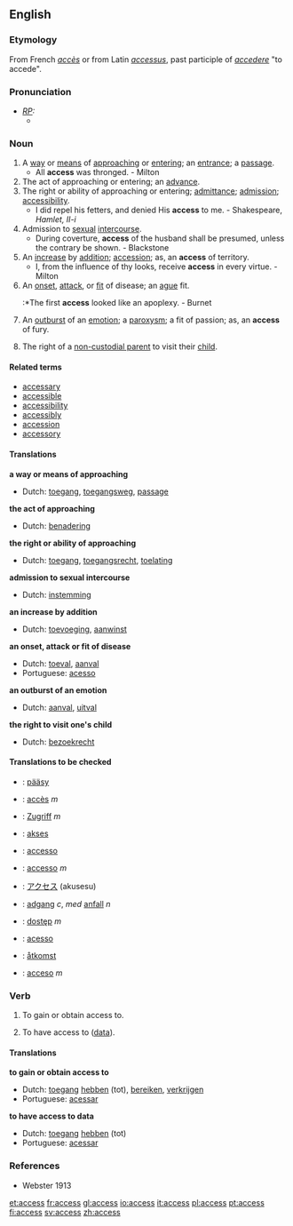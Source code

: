 ==English==

{{rank|ordinary|forms|complete|949|access|ways|grave|serious}}


===Etymology===
From French ''[[accès]]'' or from Latin ''[[accessus]]'', past participle of ''[[accedere]]'' "to accede".

===Pronunciation===
* ''[[RP]]:''
** {{IPA|/ˈækses/}}

===Noun===
{{en-noun-reg-es}}
# A [[way]] or [[means]] of [[approach]]ing or [[enter]]ing; an [[entrance]]; a [[passage]].
#* All '''access''' was thronged. - Milton
# The act of approaching or entering; an [[advance]].
# The right or ability of approaching or entering; [[admittance]]; [[admission]]; [[accessibility]].
#* I did repel his fetters, and denied His '''access''' to me. - Shakespeare, ''Hamlet, II-i''
# Admission to [[sexual]] [[intercourse]].
#* During coverture, '''access''' of the husband shall be presumed, unless the contrary be shown. - Blackstone
# An [[increase]] by [[addition]]; [[accession]]; as, an '''access''' of territory.
#* I, from the influence of thy looks, receive '''access''' in every virtue. - Milton
# An [[onset]], [[attack]], or [[fit]] of disease; an [[ague]] fit.
#:*The first '''access''' looked like an apoplexy. - Burnet
# An [[outburst]] of an [[emotion]]; a [[paroxysm]]; a fit of passion; as, an '''access''' of fury.
# {{law}} The right of a [[non-custodial parent]] to visit their [[child]].

====Related terms====
* [[accessary]]
* [[accessible]]
* [[accessibility]]
* [[accessibly]]
* [[accession]]
* [[accessory]]

====Translations====
'''a way or means of approaching'''
{{top}}
* Dutch: [[toegang]], [[toegangsweg]], [[passage]]
{{mid}}
{{bottom}}

'''the act of approaching'''
{{top}}
* Dutch: [[benadering]]
{{mid}}
{{bottom}}

'''the right or ability of approaching'''
{{top}}
* Dutch: [[toegang]], [[toegangsrecht]], [[toelating]]
{{mid}}
{{bottom}}

'''admission to sexual intercourse'''
{{top}}
* Dutch: [[instemming]]
{{mid}}
{{bottom}}

'''an increase by addition'''
{{top}}
* Dutch: [[toevoeging]], [[aanwinst]]
{{mid}}
{{bottom}}

'''an onset, attack or fit of disease'''
{{top}}
* Dutch: [[toeval]], [[aanval]]
* Portuguese: [[acesso]]
{{mid}}
{{bottom}}

'''an outburst of an emotion'''
{{top}}
* Dutch: [[aanval]], [[uitval]]
{{mid}}
{{bottom}}

'''the right to visit one's child'''
{{top}}
* Dutch: [[bezoekrecht]] {{n}}
{{mid}}
{{bottom}}

====Translations to be checked====
{{checktrans}}
*{{ttbc|Finnish}}: [[pääsy]]
*{{ttbc|French}}: [[accès]] ''m''
*{{ttbc|German}}: [[Zugriff]] ''m''
*{{ttbc|Indonesian}}: [[akses]]
*{{ttbc|Interlingua}}: [[accesso]]
*{{ttbc|Italian}}: [[accesso]] ''m''
*{{ttbc|Japanese}}: [[アクセス]] (akusesu)
*{{ttbc|Norwegian}}: [[adgang]] ''c'', ''med'' [[anfall]] ''n''
*{{ttbc|Polish}}: [[dostęp]] ''m''
*{{ttbc|Portuguese}}: [[acesso]]
*{{ttbc|Swesish}}: [[åtkomst]]
*{{ttbc|Spanish}}: [[acceso]] ''m''

===Verb===
{{en-infl-reg-sibilant|access||}}
# {{transitive}} To gain or obtain access to.
# {{transitive}} {{computing}} To have access to ([[data]]).

====Translations====
'''to gain or obtain access to'''
{{top}}
* Dutch: [[toegang]] [[hebben]] (tot), [[bereiken]], [[verkrijgen]]
* Portuguese: [[acessar]]
{{mid}}
{{bottom}}

'''to have access to data'''
{{top}}
*Dutch: [[toegang]] [[hebben]] (tot)
* Portuguese: [[acessar]]
{{mid}}
{{bottom}}

===References===
*Webster 1913

[[et:access]]
[[fr:access]]
[[gl:access]]
[[io:access]]
[[it:access]]
[[pl:access]]
[[pt:access]]
[[fi:access]]
[[sv:access]]
[[zh:access]]